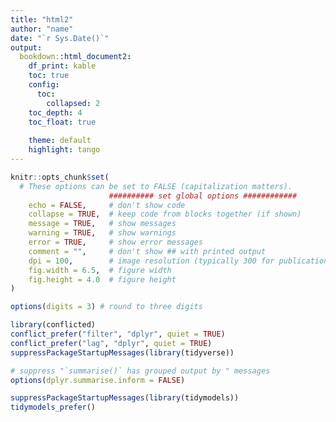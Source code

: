 ```yaml
---
title: "html2"
author: "name"
date: "`r Sys.Date()`"
output: 
  bookdown::html_document2:
    df_print: kable
    toc: true
    config:
      toc:
        collapsed: 2
    toc_depth: 4
    toc_float: true
    
    theme: default
    highlight: tango
---
```


```r
knitr::opts_chunk$set(
  # These options can be set to FALSE (capitalization matters).
                      ########## set global options ############
    echo = FALSE,     # don't show code
    collapse = TRUE,  # keep code from blocks together (if shown)
    message = TRUE,   # show messages
    warning = TRUE,   # show warnings
    error = TRUE,     # show error messages
    comment = "",     # don't show ## with printed output
    dpi = 100,        # image resolution (typically 300 for publication)
    fig.width = 6.5,  # figure width
    fig.height = 4.0  # figure height
)

options(digits = 3) # round to three digits
```

```r
library(conflicted)
conflict_prefer("filter", "dplyr", quiet = TRUE)
conflict_prefer("lag", "dplyr", quiet = TRUE)
suppressPackageStartupMessages(library(tidyverse))

# suppress "`summarise()` has grouped output by " messages
options(dplyr.summarise.inform = FALSE)
```

```r
suppressPackageStartupMessages(library(tidymodels))
tidymodels_prefer()
```

# 
